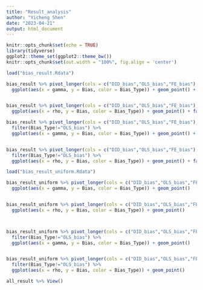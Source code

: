 ```yaml
---
title: "Result_analysis"
author: "Yicheng Shen"
date: "2023-04-21"
output: html_document
---
```


```r
knitr::opts_chunk$set(echo = TRUE)
library(tidyverse)
ggplot2::theme_set(ggplot2::theme_bw())
knitr::opts_chunk$set(out.width = "100%", fig.align = 'center')
```


```r
load("bias_result.Rdata")
```

```r
bias_result %>% pivot_longer(cols = c("DID_bias","OLS_bias","FE_bias"), names_to = "Bias_Type", values_to = "Bias") %>% 
  ggplot(aes(x = gamma, y = Bias, color = Bias_Type)) + geom_point() + facet_wrap(~confound_treatment)


bias_result %>% pivot_longer(cols = c("DID_bias","OLS_bias","FE_bias"), names_to = "Bias_Type", values_to = "Bias") %>% 
  ggplot(aes(x = rho, y = Bias, color = Bias_Type)) + geom_point() + facet_wrap(~confound_treatment)
```



```r
bias_result %>% pivot_longer(cols = c("DID_bias","OLS_bias","FE_bias"), names_to = "Bias_Type", values_to = "Bias") %>%
  filter(Bias_Type!="OLS_bias") %>% 
  ggplot(aes(x = gamma, y = Bias, color = Bias_Type)) + geom_point() + facet_wrap(~confound_treatment)


bias_result %>% pivot_longer(cols = c("DID_bias","OLS_bias","FE_bias"), names_to = "Bias_Type", values_to = "Bias") %>%
  filter(Bias_Type!="OLS_bias") %>% 
  ggplot(aes(x = rho, y = Bias, color = Bias_Type)) + geom_point() + facet_wrap(~confound_treatment)
```


```r
load("bias_result_uniform.Rdata")
```

```r
bias_result_uniform %>% pivot_longer(cols = c("DID_bias","OLS_bias","FE_bias"), names_to = "Bias_Type", values_to = "Bias") %>% 
  ggplot(aes(x = gamma, y = Bias, color = Bias_Type)) + geom_point() 


bias_result_uniform %>% pivot_longer(cols = c("DID_bias","OLS_bias","FE_bias"), names_to = "Bias_Type", values_to = "Bias") %>% 
  ggplot(aes(x = rho, y = Bias, color = Bias_Type)) + geom_point() 



bias_result_uniform %>% pivot_longer(cols = c("DID_bias","OLS_bias","FE_bias"), names_to = "Bias_Type", values_to = "Bias") %>%
  filter(Bias_Type!="OLS_bias") %>% 
  ggplot(aes(x = gamma, y = Bias, color = Bias_Type)) + geom_point() 


bias_result_uniform %>% pivot_longer(cols = c("DID_bias","OLS_bias","FE_bias"), names_to = "Bias_Type", values_to = "Bias") %>%
  filter(Bias_Type!="OLS_bias") %>% 
  ggplot(aes(x = rho, y = Bias, color = Bias_Type)) + geom_point() 
```


```r
all_result %>% View()
```



